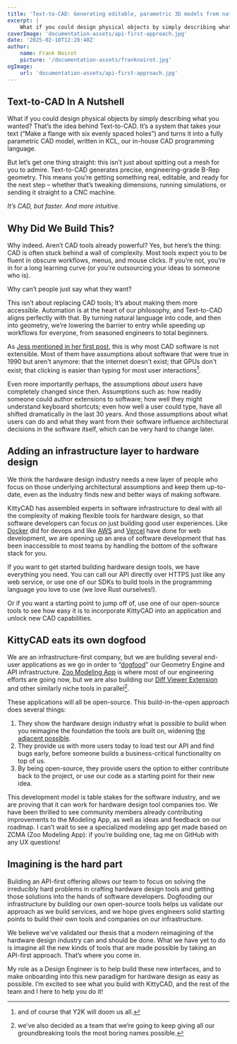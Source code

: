 ```yaml
---
title: 'Text-to-CAD: Generating editable, parametric 3D models from natural language'
excerpt: |
    What if you could design physical objects by simply describing what you wanted? That’s the idea behind Text-to-CAD. It’s a system that takes your text (“Make a flange with six evenly spaced holes”) and turns it into a fully parametric CAD model, written in KCL, our in-house CAD programming language.
coverImage: 'documentation-assets/api-first-approach.jpg'
date: '2025-02-10T12:28:40Z'
author:
    name: Frank Noirot
    picture: '/documentation-assets/franknoirot.jpg'
ogImage:
    url: 'documentation-assets/api-first-approach.jpg'
---
```

## Text-to-CAD In A Nutshell
What if you could design physical objects by simply describing what you wanted? That’s the idea behind Text-to-CAD. It’s a system that takes your text (“Make a flange with six evenly spaced holes”) and turns it into a fully parametric CAD model, written in KCL, our in-house CAD programming language.

But let’s get one thing straight: this isn’t just about spitting out a mesh for you to admire. Text-to-CAD generates precise, engineering-grade B-Rep geometry. This means you’re getting something real, editable, and ready for the next step – whether that’s tweaking dimensions, running simulations, or sending it straight to a CNC machine.

*It’s CAD, but faster. And more intuitive.*

## Why Did We Build This?

Why indeed. Aren’t CAD tools already powerful? Yes, but here’s the thing: CAD is often stuck behind a wall of complexity. Most tools expect you to be fluent in obscure workflows, menus, and mouse clicks. If you’re not, you’re in for a long learning curve (or you’re outsourcing your ideas to someone who is).

<Quote title="We thought:">Why can’t people just say what they want?</Quote>

This isn’t about replacing CAD tools; It’s about making them more accessible. Automation is at the heart of our philosophy, and Text-to-CAD aligns perfectly with that. By turning natural language into code, and then into geometry, we’re lowering the barrier to entry while speeding up workflows for everyone, from seasoned engineers to total beginners.

As [Jess mentioned in her first post](https://zoo.dev/blog/mechanical-cad-yesterday-today-and-tomorrow), this is why most CAD software is not extensible. Most of them have assumptions about software that were true in 1990 but aren't anymore: that the internet doesn't exist; that GPUs don't exist; that clicking is easier than typing for most user interactions[^1].

Even more importantly perhaps, the assumptions *about users* have completely changed since then. Assumptions such as: how readily someone could author extensions to software; how well they might understand keyboard shortcuts; even how well a user could type, have all shifted dramatically in the last 30 years. And those assumptions about what users can do and what they want from their software influence architectural decisions in the software itself, which can be very hard to change later.


## Adding an infrastructure layer to hardware design

We think the hardware design industry needs a new layer of people who focus on those underlying architectural assumptions and keep them up-to-date, even as the industry finds new and better ways of making software.

KittyCAD has assembled experts in software infrastructure to deal with all the complexity of making flexible tools for hardware design, so that software developers can focus on just building good user experiences. Like [Docker](https://www.docker.com/) did for devops and like [AWS](https://aws.amazon.com/) and [Vercel](https://vercel.com/) have done for web development, we are opening up an area of software development that has been inaccessible to most teams by handling the bottom of the software stack for you.

If you want to get started building hardware design tools, we have everything you need. You can call our API directly over HTTPS just like any web service, or use one of our SDKs to build tools in the programming language you love to use (we love Rust ourselves!).

Or if you want a starting point to jump off of, use one of our open-source tools to see how easy it is to incorporate KittyCAD into an application and unlock new CAD capabilities.


## KittyCAD eats its own dogfood

We are an infrastructure-first company, but we are building several end-user applications as we go in order to “[dogfood](https://en.wikipedia.org/wiki/Eating_your_own_dog_food)” our Geometry Engine and API infrastructure. [Zoo Modeling App](https://zoo.dev/modeling-app) is where most of our engineering efforts are going now, but we are also building our [Diff Viewer Extension](https://zoo.dev/diff-viewer) and other similarly niche tools in parallel[^2]. 

These applications will all be open-source. This build-in-the-open approach does several things:



1. They show the hardware design industry what is possible to build when you reimagine the foundation the tools are built on, widening [the adjacent possible](https://link.springer.com/referenceworkentry/10.1007/978-3-319-98390-5_100-1).
2. They provide us with more users today to load test our API and find bugs early, before someone builds a business-critical functionality on top of us.
3. By being open-source, they provide users the option to either contribute back to the project, or use our code as a starting point for their new idea.

This development model is table stakes for the software industry, and we are proving that it can work for hardware design tool companies too. We have been thrilled to see community members already contributing improvements to the Modeling App, as well as ideas and feedback on our roadmap. I can’t wait to see a specialized modeling app get made based on ZCMA (Zoo Modeling App): if you’re building one, tag me on GitHub with any UX questions!


## Imagining is the hard part

Building an API-first offering allows our team to focus on solving the irreducibly hard problems in crafting hardware design tools and getting those solutions into the hands of software developers. Dogfooding our infrastructure by building our own open-source tools helps us validate our approach as we build services, and we hope gives engineers solid starting points to build their own tools and companies on our infrastructure.

We believe we’ve validated our thesis that a modern reimagining of the hardware design industry can and should be done. What we have yet to do is imagine all the new kinds of tools that are made possible by taking an API-first approach. That’s where you come in.

My role as a Design Engineer is to help build these new interfaces, and to make onboarding into this new paradigm for hardware design as easy as possible. I’m excited to see what you build with KittyCAD, and the rest of the team and I here to help you do it!

[^1]: and of course that Y2K will doom us all.
[^2]:
    we’ve also decided as a team that we’re going to keep giving all our groundbreaking tools the most boring names possible.
